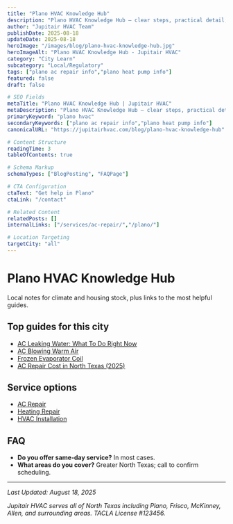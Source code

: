 ```yaml
---
title: "Plano HVAC Knowledge Hub"
description: "Plano HVAC Knowledge Hub — clear steps, practical detail, and when to call a pro in North Texas."
author: "Jupitair HVAC Team"
publishDate: 2025-08-18
updateDate: 2025-08-18
heroImage: "/images/blog/plano-hvac-knowledge-hub.jpg"
heroImageAlt: "Plano HVAC Knowledge Hub - Jupitair HVAC"
category: "City Learn"
subcategory: "Local/Regulatory"
tags: ["plano ac repair info","plano heat pump info"]
featured: false
draft: false

# SEO Fields
metaTitle: "Plano HVAC Knowledge Hub | Jupitair HVAC"
metaDescription: "Plano HVAC Knowledge Hub — clear steps, practical detail, and when to call a pro in North Texas."
primaryKeyword: "plano hvac"
secondaryKeywords: ["plano ac repair info","plano heat pump info"]
canonicalURL: "https://jupitairhvac.com/blog/plano-hvac-knowledge-hub"

# Content Structure
readingTime: 3
tableOfContents: true

# Schema Markup
schemaTypes: ["BlogPosting", "FAQPage"]

# CTA Configuration
ctaText: "Get help in Plano"
ctaLink: "/contact"

# Related Content
relatedPosts: []
internalLinks: ["/services/ac-repair/","/plano/"]

# Location Targeting
targetCity: "all"
---
```



# Plano HVAC Knowledge Hub

Local notes for climate and housing stock, plus links to the most helpful guides.


## Top guides for this city
- [AC Leaking Water: What To Do Right Now](/learn/ac-leaking-water-what-to-do)
- [AC Blowing Warm Air](/learn/ac-blowing-warm-air)
- [Frozen Evaporator Coil](/learn/frozen-evaporator-coil)
- [AC Repair Cost in North Texas (2025)](/learn/ac-repair-cost-north-texas-2025)



<BlogCTA variant="inline" />
</div>

## Service options
- [AC Repair](/services/ac-repair/)
- [Heating Repair](/services/heating-repair/)
- [HVAC Installation](/services/hvac-installation/)


## FAQ
- **Do you offer same‑day service?** In most cases.
- **What areas do you cover?** Greater North Texas; call to confirm scheduling.

---

<BlogCTA variant="end" />

*Last Updated: August 18, 2025*

*Jupitair HVAC serves all of North Texas including Plano, Frisco, McKinney, Allen, and surrounding areas. TACLA License #123456.*
